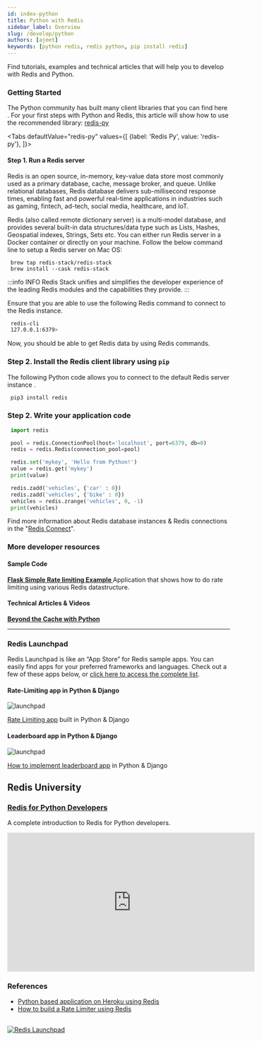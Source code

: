```yaml
---
id: index-python
title: Python with Redis
sidebar_label: Overview
slug: /develop/python
authors: [ajeet]
keywords: [python redis, redis python, pip install redis]
---
```



<Authors frontMatter={frontMatter} />

Find tutorials, examples and technical articles that will help you to develop with Redis and Python.

### Getting Started

The Python community has built many client libraries that you can find here . For your first steps with Python and Redis, this article will show how to use the recommended library: [redis-py](https://github.com/redis/redis-py)

<Tabs
  defaultValue="redis-py"
  values={[
    {label: 'Redis Py', value: 'redis-py'},
  ]}>
  <TabItem value="redis-py">

#### Step 1. Run a Redis server

Redis is an open source, in-memory, key-value data store most commonly used as a primary database, cache, message broker, and queue. Unlike relational databases, Redis database delivers sub-millisecond response times, enabling fast and powerful real-time applications in industries such as gaming, fintech, ad-tech, social media, healthcare, and IoT.

Redis (also called remote dictionary server) is a multi-model database, and provides several built-in data structures/data type such as Lists, Hashes, Geospatial indexes, Strings, Sets etc.
You can either run Redis server in a Docker container or directly on your machine. Follow the below command line to setup a Redis server on Mac OS:

```
 brew tap redis-stack/redis-stack
 brew install --cask redis-stack
```

:::info INFO
Redis Stack unifies and simplifies the developer experience of the leading Redis modules and the capabilities they provide.
:::

Ensure that you are able to use the following Redis command to connect to the Redis instance.

```bash
 redis-cli
 127.0.0.1:6379>
```

Now, you should be able to get Redis data by using Redis commands.

### Step 2. Install the Redis client library using `pip`

The following Python code allows you to connect to the default Redis server instance .

```bash
 pip3 install redis
```

### Step 2. Write your application code

```python
 import redis

 pool = redis.ConnectionPool(host='localhost', port=6379, db=0)
 redis = redis.Redis(connection_pool=pool)

 redis.set('mykey', 'Hello from Python!')
 value = redis.get('mykey')
 print(value)

 redis.zadd('vehicles', {'car' : 0})
 redis.zadd('vehicles', {'bike' : 0})
 vehicles = redis.zrange('vehicles', 0, -1)
 print(vehicles)
```

Find more information about Redis database instances & Redis connections in the "[Redis Connect](https://github.com/redis-developer/redis-connect/tree/master/python/redispy)".

 </TabItem>
</Tabs>

### More developer resources

<div class="row">

<div class="col">

#### Sample Code

**[Flask Simple Rate limiting Example ](https://github.com/redis-developer/basic-caching-demo-nodejs)**
Application that shows how to do rate limiting using various Redis datastructure.

</div>

<div class="col">

#### Technical Articles & Videos

**[Beyond the Cache with Python](https://redis.com/blog/beyond-the-cache-with-python/)**

</div>
</div>

---

### Redis Launchpad

Redis Launchpad is like an “App Store” for Redis sample apps. You can easily find apps for your preferred frameworks and languages.
Check out a few of these apps below, or [click here to access the complete list](https://launchpad.redis.com).

<div class="row text--center">

<div class="col ">
<div className="ri-container">

#### Rate-Limiting app in Python & Django

![launchpad](images/ratelimitingdjango.png)

[Rate Limiting app](https://launchpad.redis.com/?id=project%3Abasic-rate-limiting-demo-python) built in Python & Django

</div>
</div>

<div class="col">
<div className="ri-container">

#### Leaderboard app in Python & Django

![launchpad](images/leaderboarddjango.png)

[How to implement leaderboard app](https://launchpad.redis.com/?id=project%3Abasic-redis-leaderboard-demo-python) in Python & Django

</div>
</div>
</div>

## Redis University

### [Redis for Python Developers](https://university.redis.com/courses/ru102py/)

A complete introduction to Redis for Python developers.

<div class="text--center">
  <iframe
    width="560"
    height="315"
    src="https://www.youtube.com/embed/BxRJRNt7Qwc"
    frameborder="0"
    allow="accelerometer; autoplay; clipboard-write; encrypted-media; gyroscope; picture-in-picture"
    allowfullscreen></iframe>
</div>

### References

- [Python based application on Heroku using Redis](/howtos/herokupython/)
- [How to build a Rate Limiter using Redis](/howtos/ratelimiting/)

##

<div>
  <a
    href="https://launchpad.redis.com"
    target="_blank"
    rel="noopener"
    className="link">
    <img
      src="/img/launchpad.png"
      className="thumb"
      loading="lazy"
      alt="Redis Launchpad"
    />
  </a>
</div>
